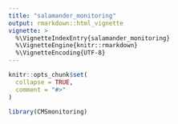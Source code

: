 ```yaml
---
title: "salamander_monitoring"
output: rmarkdown::html_vignette
vignette: >
  %\VignetteIndexEntry{salamander_monitoring}
  %\VignetteEngine{knitr::rmarkdown}
  %\VignetteEncoding{UTF-8}
---
```


```r
knitr::opts_chunk$set(
  collapse = TRUE,
  comment = "#>"
)
```

```r
library(CMSmonitoring)
```
